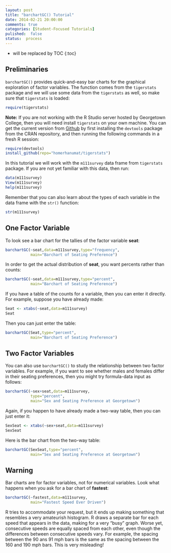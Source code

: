 ```yaml
---
layout: post
title: "barchartGC() Tutorial"
date: 2014-02-21 20:00:00
comments: true
categories: [Student-Focused Tutorials]
pulished:  false
status:  process
---
```


* will be replaced by TOC
{:toc}

## Preliminaries

`barchartGC()` provides quick-and-easy bar charts for the graphical exploration of factor variables.  The function comes from the `tigerstats` package and we will use some data from the `tigerstats` as well, so make sure that `tigerstats` is loaded:

```r
require(tigerstats)
```

**Note:**  If you are not working with the R Studio server hosted by Georgetown College, then you will need install `tigerstats` on your own machine.  You can get the current version from [Github](http://github.com) by first installing the `devtools` package from the CRAN repository, and then running the following commands in a fresh R session:

```r
require(devtools)
install_github(repo="homerhanumat/tigerstats")
```

In this tutorial we will work with the `m111survey` data frame from `tigerstats` package.  If you are not yet familiar with this data, then run:

```r
data(m111survey)
View(m111survey)
help(m111survey)
```

Remember that you can also learn about the types of each variable in the data frame with the `str()` function:

```r
str(m111survey)
```


## One Factor Variable

To look see a bar chart for the tallies of the factor variable **seat**:

```r
barchartGC(~seat,data=m111survey,type="frequency",
           main="Barchart of Seating Preference")
```

In order to get the actual distribution of **seat**, you want percents rather than counts:

```r
barchartGC(~seat,data=m111survey,type="percent",
           main="Barchart of Seating Preference")
```

If you have a table of the counts for a variable, then you can enter it directly.  For example, suppose you have already made:

```r
Seat <- xtabs(~seat,data=m111survey)
Seat
```

Then you can just enter the table:
```r
barchartGC(Seat,type="percent",
           main="Barchart of Seating Preference")
```


## Two Factor Variables

You can also use `barchartGC()` to study the relationship between two factor variables.  For example, if you want to see whether males and females differ in their seating preferences, then you might try formula-data input as follows:

```r
barchartGC(~sex+seat,data=m111survey,
           type="percent",
           main="Sex and Seating Preference at Georgetown")
```

Again, if you happen to have already made a two-way table, then you can just enter it:

```r
SexSeat <- xtabs(~sex+seat,data=m111survey)
SexSeat
```

Here is the bar chart from the two-way table:

```r
barchartGC(SexSeat,type="percent",
           main="Sex and Seating Preference at Georgetown")
```

## Warning

Bar charts are for factor variables, not for numerical variables.  Look what happens when you ask for a bar chart of **fastest**:

```r
barchartGC(~fastest,data=m111survey,
           main="Fastest Speed Ever Driven")
```


R tries to accommodate your request, but it ends up making something that resembles a very amateurish histogram.  R draws a separate bar for each speed that appears in the data, making for a very "busy" graph.  Worse yet, consecutive speeds are equally spaced from each other, even though the differences between consecutive speeds vary.  For example, the spacing between the 90 ans 91 mph bars is the same as the spacing between the 160 and 190 mph bars.  This is very misleading!
